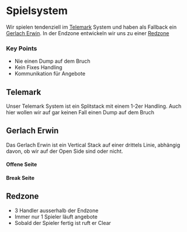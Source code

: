 # Spielsystem


Wir spielen tendenziell im [Telemark](#telemark) System und haben als Fallback ein [Gerlach Erwin](#gerlach-erwin). In der Endzone entwickeln wir uns zu einer [Redzone](#redzone)

### Key Points

* Nie einen Dump auf dem Bruch
* Kein Fixes Handling
* Kommunikation für Angebote

## Telemark

Unser Telemark System ist ein Splitstack mit einem 1-2er Handling. Auch hier wollen wir auf gar keinen Fall einen Dump auf dem Bruch


## Gerlach Erwin

Das Gerlach Erwin ist ein Vertical Stack auf einer drittels Linie, abhängig davon, ob wir auf der Open Side sind oder nicht.

#### Offene Seite

<Ultiplays link="https://www.ultiplays.com/embed/jOnDMV6d9mu74gmjnpgW" />


#### Break Seite

<Ultiplays link="https://www.ultiplays.com/embed/wyOpQYp5BPSDm5qPgWYl" />

## Redzone

* 3 Handler ausserhalb der Endzone
* Immer nur 1 Spieler läuft angebote
* Sobald der Spieler fertig ist ruft er Clear

<Ultiplays link="https://www.ultiplays.com/embed/8gNrpYe576HQrdOY6QWE" />
